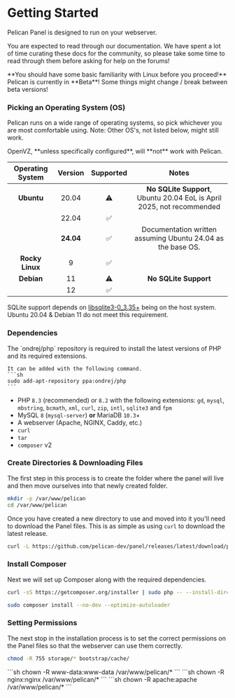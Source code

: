 
# Getting Started

Pelican Panel is designed to run on your webserver.

You are expected to read through our documentation.
We have spent a lot of time curating these docs for the community,
so please take some time to read through them before asking for help on the forums!

<Admonition type="danger">
    **You should have some basic familiarity with Linux before you proceed!**
</Admonition>

<Admonition type="warning">
    Pelican is currently in **Beta**! Some things might change / break between beta versions!
</Admonition>

### Picking an Operating System (OS)

Pelican runs on a wide range of operating systems, so pick whichever you are most comfortable using. Note: Other OS's, not listed below, might still work.

<Admonition type="warning">
    OpenVZ, **unless specifically configured**, will **not** work with Pelican.
</Admonition>

| Operating System | Version | Supported | Notes                                                                 |
|:----------------:|:-------:|:---------:|:---------------------------------------------------------------------:|
| **Ubuntu**       | 20.04   |     ⚠️︎    | **No SQLite Support**, Ubuntu 20.04 EoL is April 2025, not recommended|
|                  | 22.04   |     ✅︎  |                                                                       |
|                  |**24.04**|     ✅︎  | Documentation written assuming Ubuntu 24.04 as the base OS.           |
| **Rocky Linux**  | 9       |     ✅︎  |                                                                       |
| **Debian**       | 11      |     ⚠️    | **No SQLite Support**                                                 |
|                  | 12      |     ✅︎  |                                                                       |

SQLite support depends on [libsqlite3-0_3.35+](https://pkgs.org/download/libsqlite3-0) being on the host system.
Ubuntu 20.04 & Debian 11 do not meet this requirement.

### Dependencies
<Admonition type="warning">
    The `ondrej/php` repository is required to install the latest versions of PHP and its required extensions.

    It can be added with the following command.
    ```sh
    sudo add-apt-repository ppa:ondrej/php
    ```
</Admonition>

* PHP `8.3` (recommended) or `8.2` with the following extensions: `gd`, `mysql`, `mbstring`, `bcmath`, `xml`, `curl`, `zip`, `intl`, `sqlite3` and `fpm`
* MySQL `8` (`mysql-server`) **or** MariaDB `10.3`+
* A webserver (Apache, NGINX, Caddy, etc.)
* `curl`
* `tar`
* `composer` v2

### Create Directories & Downloading Files

The first step in this process is to create the folder where the panel will live and then move ourselves into that
newly created folder.

```sh
mkdir -p /var/www/pelican
cd /var/www/pelican
```

Once you have created a new directory to use and moved into it you'll need to download the Panel files. This
is as simple as using `curl` to download the latest release.
```sh
curl -L https://github.com/pelican-dev/panel/releases/latest/download/panel.tar.gz | sudo tar -xzv
```

### Install Composer

Next we will set up Composer along with the required dependencies.

``` bash
curl -sS https://getcomposer.org/installer | sudo php -- --install-dir=/usr/local/bin --filename=composer
```

```sh
sudo composer install --no-dev --optimize-autoloader
```

### Setting Permissions

The next stop in the installation process is to set the correct permissions on the Panel files so that the webserver can
use them correctly.

```sh
chmod -R 755 storage/* bootstrap/cache/
```

<Tabs groupId="webserver">
    <TabItem value='NGINX/Apache'>
        ```sh
        chown -R www-data:www-data /var/www/pelican/*
        ```
    </TabItem>
    <TabItem value='Rocky Linux NGINX'>
        ```sh
        chown -R nginx:nginx /var/www/pelican/*
        ```
    </TabItem>
    <TabItem value='Rocky Linux Apache'>
        ```sh
        chown -R apache:apache /var/www/pelican/*
        ```
    </TabItem>
</Tabs>